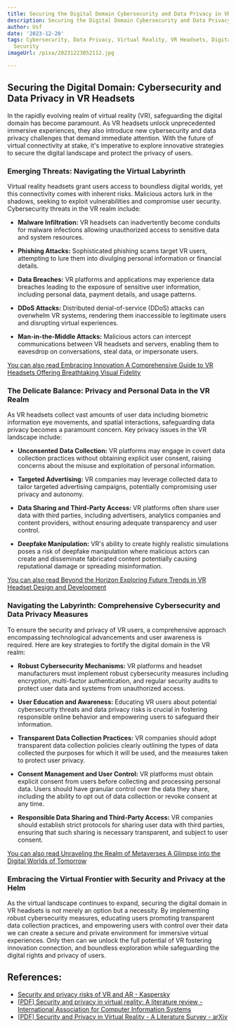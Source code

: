 ```yaml
---
title: Securing the Digital Domain Cybersecurity and Data Privacy in VR Headsets
description: Securing the Digital Domain Cybersecurity and Data Privacy in VR Headsets
author: Usf
date: '2023-12-20'
tags: Cybersecurity, Data Privacy, Virtual Reality, VR Headsets, Digital Domain, Data
  Security
imageUrl: /pixa/20231223052112.jpg

---
```

## Securing the  Digital Domain: Cybersecurity and Data Privacy in VR  Headsets ##

In the rapidly evolving realm  of virtual reality (VR), safeguarding the digital domain has become paramount. As VR headsets unlock unprecedented immersive experiences, they also introduce new  cybersecurity and data privacy challenges that demand immediate  attention. With the future of virtual connectivity at stake,  it's imperative to explore innovative strategies to  secure the digital landscape  and protect the privacy of users.

### Emerging Threats: Navigating the Virtual  Labyrinth ###

Virtual reality headsets grant users access to boundless digital worlds, yet  this connectivity comes with inherent risks. Malicious actors lurk in the shadows, seeking to exploit vulnerabilities and compromise user security. Cybersecurity threats in the VR realm include:

- **Malware Infiltration:** VR headsets can inadvertently become conduits for malware infections allowing  unauthorized access to sensitive data and system resources.

- **Phishing Attacks:**  Sophisticated phishing scams target VR users, attempting to lure them into  divulging personal information or financial details.

- **Data Breaches:** VR platforms and applications may experience  data breaches leading to the exposure of sensitive user information, including personal data,  payment details, and usage patterns.

- **DDoS Attacks:** Distributed denial-of-service (DDoS) attacks can overwhelm VR  systems, rendering  them inaccessible to legitimate users and disrupting virtual  experiences.

- **Man-in-the-Middle Attacks:** Malicious actors can intercept communications between VR headsets and servers, enabling  them to eavesdrop on conversations, steal data, or  impersonate users.

[You can also read  Embracing Innovation A Comprehensive Guide to VR Headsets Offering Breathtaking Visual Fidelity](Embracing%20Innovation%20A%20Comprehensive%20Guide%20to%20VR%20Headsets%20Offering%20Breathtaking%20Visual%20Fidelity)


### The Delicate Balance: Privacy and Personal Data in the VR Realm  ###

As VR headsets collect vast amounts of user data including biometric information eye movements, and spatial interactions, safeguarding data privacy becomes a  paramount concern. Key privacy issues in the VR landscape include:

- **Unconsented Data Collection:** VR platforms may engage in covert data collection practices without obtaining explicit user  consent, raising concerns about the  misuse and  exploitation of personal information.

- **Targeted Advertising:** VR companies may leverage collected data  to tailor targeted advertising campaigns, potentially compromising user privacy and autonomy.

- **Data  Sharing and Third-Party Access:**  VR platforms often share user data with third parties, including advertisers, analytics  companies and content providers, without ensuring adequate transparency and user  control.

- **Deepfake  Manipulation:** VR's  ability to create highly realistic simulations poses a risk  of deepfake manipulation where  malicious actors can create and disseminate  fabricated content potentially causing reputational damage or spreading misinformation.

[You can also read Beyond  the Horizon Exploring Future Trends in VR  Headset Design and Development](Beyond%20the%20Horizon%20Exploring%20Future%20Trends%20in%20VR%20Headset%20Design%20and%20Development)


### Navigating the Labyrinth: Comprehensive Cybersecurity and Data Privacy Measures ###

To ensure the  security and privacy of VR users, a  comprehensive approach encompassing  technological advancements and user awareness is required. Here are key strategies to fortify the digital domain in the VR realm:

- **Robust Cybersecurity Mechanisms:**  VR platforms and headset manufacturers must implement robust cybersecurity measures including encryption, multi-factor authentication, and regular security  audits to protect user data and systems from unauthorized access.

- **User Education and Awareness:** Educating  VR users about potential cybersecurity threats and data privacy risks is crucial in  fostering responsible online behavior and empowering users to safeguard their information.

- **Transparent Data Collection  Practices:** VR companies should adopt  transparent  data collection policies clearly outlining  the types of data  collected the purposes for which it will be used, and the measures taken to protect user privacy.

-  **Consent Management and User Control:**  VR platforms must obtain explicit consent from users before  collecting and processing personal  data. Users should have granular control  over the data  they  share, including the ability to opt out of data collection or revoke consent at any time.

- **Responsible Data Sharing  and Third-Party Access:** VR companies should establish strict protocols for sharing user data  with third parties, ensuring that such sharing is necessary transparent, and subject  to user consent.

[You can also read Unraveling  the Realm of Metaverses A Glimpse into the Digital Worlds of Tomorrow](Unraveling%20the%20Realm%20of%20Metaverses%20A%20Glimpse%20into%20the%20Digital%20Worlds%20of%20Tomorrow)


###  Embracing the Virtual Frontier with Security and Privacy at the Helm ###

As the virtual landscape continues to  expand, securing the digital domain in VR headsets is  not  merely an option but a necessity. By implementing robust cybersecurity measures,  educating users promoting  transparent data collection practices, and empowering  users with control over their data we can create  a secure and private environment for immersive virtual experiences. Only then can we unlock the full potential of VR fostering innovation  connection, and boundless exploration while safeguarding the digital rights  and privacy of users.

## References:
- [Security and privacy risks of VR and AR - Kaspersky](https://usa.kaspersky.com/resource-center/threats/security-and-privacy-risks-of-ar-and-vr)
- [[PDF] Security and privacy in virtual reality: A literature review - International Association for Computer Information Systems](https://iacis.org/iis/2022/2_iis_2022_185-192.pdf)
- [[PDF] Security and Privacy in Virtual Reality - A Literature Survey - arXiv](https://arxiv.org/pdf/2205.00208)
